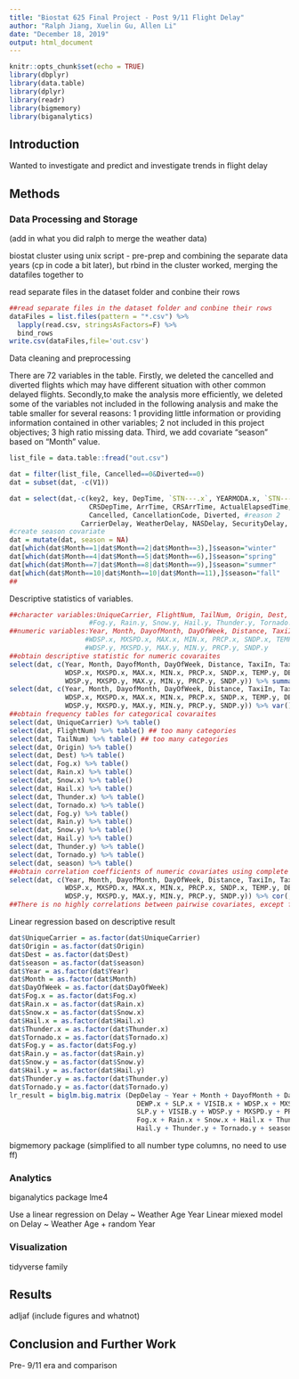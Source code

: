 ```yaml
---
title: "Biostat 625 Final Project - Post 9/11 Flight Delay"
author: "Ralph Jiang, Xuelin Gu, Allen Li"
date: "December 18, 2019"
output: html_document
---
```


```r
knitr::opts_chunk$set(echo = TRUE)
library(dbplyr)
library(data.table)
library(dplyr)
library(readr)
library(bigmemory)
library(biganalytics) 
```

## Introduction

Wanted to investigate and predict and investigate trends in flight delay


## Methods

### Data Processing and Storage
(add in what you did ralph to merge the weather data)

biostat cluster using unix script - pre-prep and combining the separate data years
(cp in code a bit later), but rbind in the cluster worked, merging the datafiles together 
to 

read separate files in the dataset folder and conbine their rows 
```r
##read separate files in the dataset folder and conbine their rows 
dataFiles = list.files(pattern = "*.csv") %>% 
  lapply(read.csv, stringsAsFactors=F) %>% 
  bind_rows 
write.csv(dataFiles,file='out.csv')
```

Data cleaning and preprocessing

There are 72 variables in the table. 
Firstly, we deleted the cancelled and diverted flights which may have different situation with other common delayed flights. Secondly,to make the analysis more efficiently, we deleted some of the variables not included in the following analysis and make the table smaller for several reasons: 1 providing little information or providing information contained in other variables; 2 not included in this project objectives; 3 high ratio missing data. Third, we add covariate "season" based on "Month" value.
```r
list_file = data.table::fread("out.csv")

dat = filter(list_file, Cancelled==0&Diverted==0)
dat = subset(dat, -c(V1))

dat = select(dat,-c(key2, key, DepTime, `STN---.x`, YEARMODA.x, `STN---.y`, YEARMODA.y,     #reason 1
                    CRSDepTime, ArrTime, CRSArrTime, ActualElapsedTime, CRSElapsedTime, #reason 1
                    Cancelled, CancellationCode, Diverted, #reason 2
                  CarrierDelay, WeatherDelay, NASDelay, SecurityDelay, LateAircraftDelay, STP.x, STP.y, GUST.x, GUST.y)) ##reason 3
#create season covariate
dat = mutate(dat, season = NA)
dat[which(dat$Month==1|dat$Month==2|dat$Month==3),]$season="winter"
dat[which(dat$Month==4|dat$Month==5|dat$Month==6),]$season="spring"
dat[which(dat$Month==7|dat$Month==8|dat$Month==9),]$season="summer"
dat[which(dat$Month==10|dat$Month==10|dat$Month==11),]$season="fall"
##
```

Descriptive statistics of variables.
```r
##character variables:UniqueCarrier, FlightNum, TailNum, Origin, Dest, Fog.x, Rain.x, Snow.x, Hail.x, Thunder.x, Tornado.x,
                    #Fog.y, Rain.y, Snow.y, Hail.y, Thunder.y, Tornado.y,season.
##numeric variables:Year, Month, DayofMonth, DayOfWeek, Distance, TaxiIn, TaxiOut, TEMP.x, DEWP.x, SLP.x, VISIB.x,
                   #WDSP.x, MXSPD.x, MAX.x, MIN.x, PRCP.x, SNDP.x, TEMP.y, DEWP.y, SLP.y, VISIB.y,
                   #WDSP.y, MXSPD.y, MAX.y, MIN.y, PRCP.y, SNDP.y
##obtain descriptive statistic for numeric covaraites
select(dat, c(Year, Month, DayofMonth, DayOfWeek, Distance, TaxiIn, TaxiOut, TEMP.x, DEWP.x, SLP.x, VISIB.x,
              WDSP.x, MXSPD.x, MAX.x, MIN.x, PRCP.x, SNDP.x, TEMP.y, DEWP.y, SLP.y, VISIB.y,
              WDSP.y, MXSPD.y, MAX.y, MIN.y, PRCP.y, SNDP.y)) %>% summary()
select(dat, c(Year, Month, DayofMonth, DayOfWeek, Distance, TaxiIn, TaxiOut, TEMP.x, DEWP.x, SLP.x, VISIB.x,
              WDSP.x, MXSPD.x, MAX.x, MIN.x, PRCP.x, SNDP.x, TEMP.y, DEWP.y, SLP.y, VISIB.y,
              WDSP.y, MXSPD.y, MAX.y, MIN.y, PRCP.y, SNDP.y)) %>% var()
##obtain frequency tables for categorical covaraites
select(dat, UniqueCarrier) %>% table()
select(dat, FlightNum) %>% table() ## too many categories
select(dat, TailNum) %>% table() ## too many categories
select(dat, Origin) %>% table()
select(dat, Dest) %>% table()
select(dat, Fog.x) %>% table()
select(dat, Rain.x) %>% table()
select(dat, Snow.x) %>% table()
select(dat, Hail.x) %>% table()
select(dat, Thunder.x) %>% table()
select(dat, Tornado.x) %>% table()
select(dat, Fog.y) %>% table()
select(dat, Rain.y) %>% table()
select(dat, Snow.y) %>% table()
select(dat, Hail.y) %>% table()
select(dat, Thunder.y) %>% table()
select(dat, Tornado.y) %>% table()
select(dat, season) %>% table()
##obtain correlation coefficients of numeric covariates using complete data
select(dat, c(Year, Month, DayofMonth, DayOfWeek, Distance, TaxiIn, TaxiOut, TEMP.x, DEWP.x, SLP.x, VISIB.x,
              WDSP.x, MXSPD.x, MAX.x, MIN.x, PRCP.x, SNDP.x, TEMP.y, DEWP.y, SLP.y, VISIB.y,
              WDSP.y, MXSPD.y, MAX.y, MIN.y, PRCP.y, SNDP.y)) %>% cor(,use = "complete.obs")
##There is no highly correlations between pairwise covariates, except for MIN.x, MAX.x, MIN.y, MAX.y.
```

Linear regression based on descriptive result
```r
dat$UniqueCarrier = as.factor(dat$UniqueCarrier)
dat$Origin = as.factor(dat$Origin)
dat$Dest = as.factor(dat$Dest)
dat$season = as.factor(dat$season)
dat$Year = as.factor(dat$Year)
dat$Month = as.factor(dat$Month)
dat$DayOfWeek = as.factor(dat$DayOfWeek)
dat$Fog.x = as.factor(dat$Fog.x)
dat$Rain.x = as.factor(dat$Rain.x)
dat$Snow.x = as.factor(dat$Snow.x)
dat$Hail.x = as.factor(dat$Hail.x)
dat$Thunder.x = as.factor(dat$Thunder.x)
dat$Tornado.x = as.factor(dat$Tornado.x)
dat$Fog.y = as.factor(dat$Fog.y)
dat$Rain.y = as.factor(dat$Rain.y)
dat$Snow.y = as.factor(dat$Snow.y)
dat$Hail.y = as.factor(dat$Hail.y)
dat$Thunder.y = as.factor(dat$Thunder.y)
dat$Tornado.y = as.factor(dat$Tornado.y)
lr_result = biglm.big.matrix (DepDelay ~ Year + Month + DayofMonth + DayOfWeek + Distance + TaxiIn + TaxiOut + TEMP.x +
                                DEWP.x + SLP.x + VISIB.x + WDSP.x + MXSPD.x + PRCP.x + SNDP.x + TEMP.y + DEWP.y +
                                SLP.y + VISIB.y + WDSP.y + MXSPD.y + PRCP.y + SNDP.y + UniqueCarrier + Origin + Dest +
                                Fog.x + Rain.x + Snow.x + Hail.x + Thunder.x + Tornado.x + Fog.y + Rain.y + Snow.y +
                                Hail.y + Thunder.y + Tornado.y + season, data = dat )
```

bigmemory package (simplified to all number type columns, no need to use ff)  


### Analytics

biganalytics package
lme4

Use a linear regression on Delay ~ Weather Age Year
Linear miexed model on Delay ~ Weather Age + random Year

### Visualization
tidyverse family


## Results  

adljaf
(include figures and whatnot)


## Conclusion and Further Work

Pre- 9/11 era and comparison
